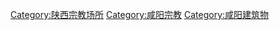 [[Category:陕西宗教场所|Category:陕西宗教场所]]
[[Category:咸阳宗教|Category:咸阳宗教]]
[[Category:咸阳建筑物|Category:咸阳建筑物]]